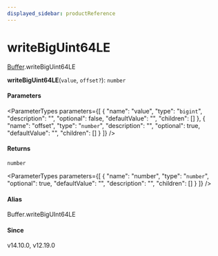 ```yaml
---
displayed_sidebar: productReference
---
```



# writeBigUint64LE

[Buffer](../../interfaces/Buffer.mdx).writeBigUint64LE

**writeBigUint64LE**(`value`, `offset?`): `number`

#### Parameters

<ParameterTypes parameters={[
  {
    "name": "value",
    "type": "`bigint`",
    "description": "",
    "optional": false,
    "defaultValue": "",
    "children": []
  },
  {
    "name": "offset",
    "type": "`number`",
    "description": "",
    "optional": true,
    "defaultValue": "",
    "children": []
  }
]} />

#### Returns

`number`

<ParameterTypes parameters={[
  {
    "name": "number",
    "type": "`number`",
    "optional": true,
    "defaultValue": "",
    "description": "",
    "children": []
  }
]} />

#### Alias

Buffer.writeBigUInt64LE

#### Since

v14.10.0, v12.19.0
